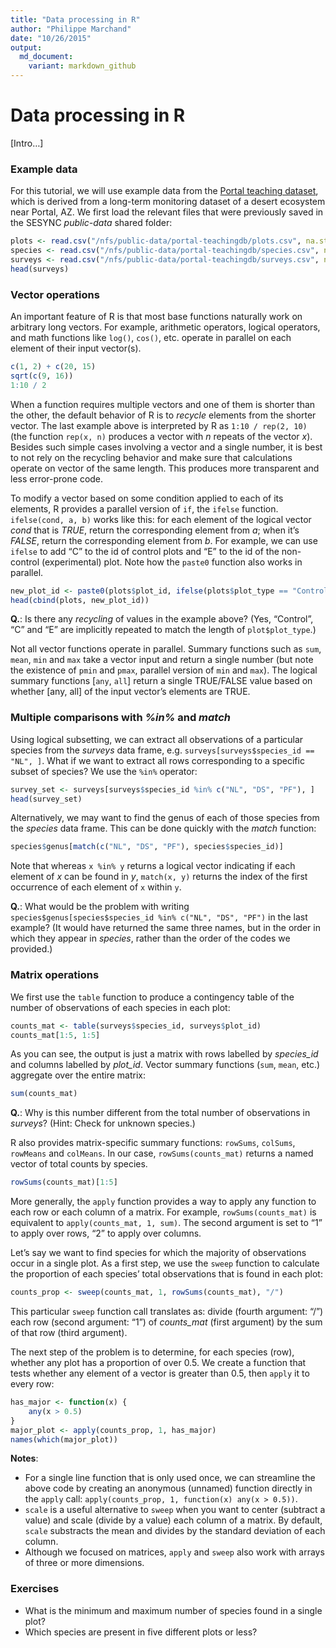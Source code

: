 ```yaml
---
title: "Data processing in R"
author: "Philippe Marchand"
date: "10/26/2015"
output: 
  md_document:
    variant: markdown_github
---
```


# Data processing in R

[Intro...]

### Example data

For this tutorial, we will use example data from the [Portal teaching dataset](http://github.com/weecology/portal-teachingdb), which is derived from a long-term monitoring dataset of a desert ecosystem near Portal, AZ. We first load the relevant files that were previously saved in the SESYNC *public-data* shared folder:

```r
plots <- read.csv("/nfs/public-data/portal-teachingdb/plots.csv", na.strings = "")
species <- read.csv("/nfs/public-data/portal-teachingdb/species.csv", na.strings = "")
surveys <- read.csv("/nfs/public-data/portal-teachingdb/surveys.csv", na.strings = "")
head(surveys)
```


### Vector operations

An important feature of R is that most base functions naturally work on arbitrary long vectors. For example, arithmetic operators, logical operators, and math functions like `log()`, `cos()`, etc. operate in parallel on each element of their input vector(s).
```r
c(1, 2) + c(20, 15)
sqrt(c(9, 16))
1:10 / 2
```
When a function requires multiple vectors and one of them is shorter than the other, the default behavior of R is to *recycle* elements from the shorter vector. The last example above is interpreted by R as `1:10 / rep(2, 10)` (the function `rep(x, n)` produces a vector with *n* repeats of the vector *x*). Besides such simple cases involving a vector and a single number, it is best to not rely on the recycling behavior and make sure that calculations operate on vector of the same length. This produces more transparent and less error-prone code.

To modify a vector based on some condition applied to each of its elements, R provides a parallel version of `if`, the `ifelse` function. `ifelse(cond, a, b)` works like this: for each element of the logical vector *cond* that is *TRUE*, return the corresponding element from *a*; when it's *FALSE*, return the corresponding element from *b*. For example, we can use `ifelse` to add "C" to the id of control plots and "E" to the id of the non-control (experimental) plot. Note how the `paste0` function also works in parallel.
```r
new_plot_id <- paste0(plots$plot_id, ifelse(plots$plot_type == "Control", "C", "E"))
head(cbind(plots, new_plot_id))
```
**Q.**: Is there any *recycling* of values in the example above? (Yes, "Control", "C" and "E" are implicitly repeated to match the length of `plot$plot_type`.)

Not all vector functions operate in parallel. Summary functions such as `sum`, `mean`, `min` and `max` take a vector input and return a single number (but note the existence of `pmin` and `pmax`, parallel version of `min` and `max`). The logical summary functions [`any`, `all`] return a single TRUE/FALSE value based on whether [any, all] of the input vector's elements are TRUE.


### Multiple comparisons with *%in%* and *match*

Using logical subsetting, we can extract all observations of a particular species from the *surveys* data frame, e.g. `surveys[surveys$species_id == "NL", ]`. What if we want to extract all rows corresponding to a specific subset of species? We use the `%in%` operator:
```r
survey_set <- surveys[surveys$species_id %in% c("NL", "DS", "PF"), ]
head(survey_set)
```

Alternatively, we may want to find the genus of each of those species from the *species* data frame. This can be done quickly with the *match* function: 
```r
species$genus[match(c("NL", "DS", "PF"), species$species_id)] 
```

Note that whereas `x %in% y` returns a logical vector indicating if each element of *x* can be found in *y*, `match(x, y)` returns the index of the first occurrence of each element of `x` within `y`. 

**Q.**: What would be the problem with writing `species$genus[species$species_id %in% c("NL", "DS", "PF")` in the last example? (It would have returned the same three names, but in the order in which they appear in *species*, rather than the order of the codes we provided.)


### Matrix operations

We first use the `table` function to produce a contingency table of the number of observations of each species in each plot:
```r
counts_mat <- table(surveys$species_id, surveys$plot_id)
counts_mat[1:5, 1:5]
```
As you can see, the output is just a matrix with rows labelled by *species_id* and columns labelled by *plot_id*. 
Vector summary functions (`sum`, `mean`, etc.) aggregate over the entire matrix:
```r
sum(counts_mat)
```
**Q.**: Why is this number different from the total number of observations in *surveys*? (Hint: Check for unknown species.)

R also provides matrix-specific summary functions: `rowSums`, `colSums`, `rowMeans` and `colMeans`. In our case, `rowSums(counts_mat)` returns a named vector of total counts by species.
```r
rowSums(counts_mat)[1:5]
```
More generally, the `apply` function provides a way to apply any function to each row or each column of a matrix. For example, `rowSums(counts_mat)` is equivalent to `apply(counts_mat, 1, sum)`. The second argument is set to "1" to apply over rows, "2" to apply over columns.

Let's say we want to find species for which the majority of observations occur in a single plot. As a first step, we use the `sweep` function to calculate the proportion of each species' total observations that is found in each plot:
```r
counts_prop <- sweep(counts_mat, 1, rowSums(counts_mat), "/")
```
This particular `sweep` function call translates as: divide (fourth argument: "/") each row (second argument: "1") of *counts_mat* (first argument) by the sum of that row (third argument). 

The next step of the problem is to determine, for each species (row), whether any plot has a proportion of over 0.5. We create a function that tests whether any element of a vector is greater than 0.5, then `apply` it to every row:
```r
has_major <- function(x) {
    any(x > 0.5)
}
major_plot <- apply(counts_prop, 1, has_major)
names(which(major_plot)) 
```

**Notes**:

* For a single line function that is only used once, we can streamline the above code by creating an anonymous (unnamed) function directly in the `apply` call: `apply(counts_prop, 1, function(x) any(x > 0.5))`.
* `scale` is a useful alternative to `sweep` when you want to center (subtract a value) and scale (divide by a value) each column of a matrix. By default, `scale` substracts the mean and divides by the standard deviation of each column.
* Although we focused on matrices, `apply` and `sweep` also work with arrays of three or more dimensions.

### Exercises

* What is the minimum and maximum number of species found in a single plot?
* Which species are present in five different plots or less?
